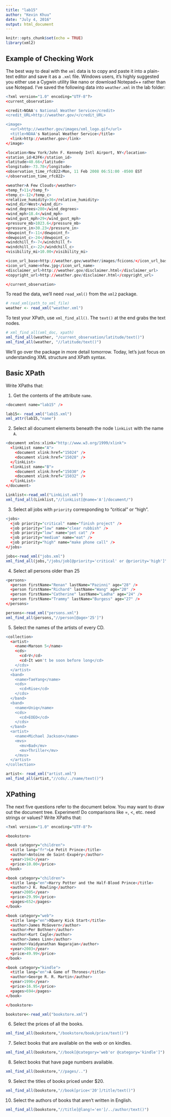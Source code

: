```yaml
---
title: "lab15"
author: "Kevin Khuu"
date: "July 4, 2016"
output: html_document
---
```


```r
knitr::opts_chunk$set(echo = TRUE)
library(xml2)
```

## Example of Checking Work
The best way to deal with the `xml` data is to copy and paste it into a plain-text editor and save it as a `.xml` file.  Windows users, it's highly suggested you either use a Cygwin utility like nano or download Notepad++ rather than use Notepad.  I've saved the following data into `weather.xml` in the lab folder:

```r
<?xml version="1.0" encoding="UTF-8"?>
<current_observation>

<credit>NOAA's National Weather Service</credit>
<credit_URL>http://weather.gov/</credit_URL>

<image>
  <url>http://weather.gov/images/xml_logo.gif</url>
  <title>NOAA's National Weather Service</title>
  <link>http://weather.gov</link>
</image>

<location>New York/John F. Kennedy Intl Airport, NY</location>
<station_id>KJFK</station_id>
<latitude>40.66</latitude>
<longitude>-73.78</longitude>
<observation_time_rfc822>Mon, 11 Feb 2008 06:51:00 -0500 EST
</observation_time_rfc822>

<weather>A Few Clouds</weather>
<temp_f>11</temp_f>
<temp_c>-12</temp_c>
<relative_humidity>36</relative_humidity>
<wind_dir>West</wind_dir>
<wind_degrees>280</wind_degrees>
<wind_mph>18.4</wind_mph>
<wind_gust_mph>29</wind_gust_mph>
<pressure_mb>1023.6</pressure_mb>
<pressure_in>30.23</pressure_in>
<dewpoint_f>-11</dewpoint_f>
<dewpoint_c>-24</dewpoint_c>
<windchill_f>-7</windchill_f>
<windchill_c>-22</windchill_c>
<visibility_mi>10.00</visibility_mi>

<icon_url_base>http://weather.gov/weather/images/fcicons/</icon_url_base>
<icon_url_name>nfew.jpg</icon_url_name>
<disclaimer_url>http://weather.gov/disclaimer.html</disclaimer_url>
<copyright_url>http://weather.gov/disclaimer.html</copyright_url>

</current_observation>
```

To read the data, we'll need `read_xml()` from the `xml2` package.
```r
# read_xml(path_to_xml_file)
weather <- read_xml("weather.xml")
```

To test your XPath, use `xml_find_all()`.  The `text()` at the end grabs the text nodes.
```r
# xml_find_all(xml_doc, xpath)
xml_find_all(weather, "/current_observation/latitude/text()")
xml_find_all(weather, "//latitude/text()")
```

We'll go over the package in more detail tomorrow.  Today, let's just focus on understanding XML structure and XPath syntax.

## Basic XPath

Write XPaths that:

1. Get the contents of the attribute `name`.
```r
<document name="lab15" />
```

```r
lab15<- read_xml("lab15.xml")
xml_attr(lab15,"name")
```


2. Select all document elements beneath the node `linkList` with the name `A`.
```r
<document xmlns:xlink="http://www.w3.org/1999/xlink">
  <linkList name="A">
    <document xlink:href="15024" />
    <document xlink:href="15028" />
  </linkList>
  <linkList name="B">
    <document xlink:href="15030" />
    <document xlink:href="15032" />
  </linkList>
</document>
```

```r
Linklist<-read_xml("LinkList.xml")
xml_find_all(Linklist,"//linkList[@name='A']/document/")
```

3. Select all jobs with `priority` corresponding to "critical" or "high".
```r
<jobs>
  <job priority="critical" name="finish project" />
  <job priority="low" name="clear rubbish" />
  <job priority="low" name="pet cat" />
  <job priority="medium" name="eat" />
  <job priority="high" name="make phone call" />
</jobs>
```

```r
jobs<-read_xml("jobs.xml")
xml_find_all(jobs,"/jobs/job[@priority='critical' or @priority='high']")
```


4. Select all persons older than 25
```r
<persons>
  <person firstName="Renan" lastName="Pazinni" age="28" />
  <person firstName="Richard" lastName="Wang" age="20" />
  <person firstName="Catherine" lastName="Ladha" age="24" />
  <person firstName="Trammy" lastName="Burgess" age="27" />
</persons>
```

```r
persons<-read_xml("persons.xml")
xml_find_all(persons,"//person[@age>'25']")
```


5. Select the names of the artists of every CD.

```r
<collection>
  <artist>
    <name>Maroon 5</name>
    <cds>
      <cd>V</cd>
      <cd>It won't be soon before long</cd>
    </cds>
  </artist>
  <band>
    <name>TaeYang</name>
    <cds>
      <cd>Rise</cd>
    </cds>
  </band>
  <band>
    <name>Uniq</name>
    <cds>
      <cd>EOEO</cd>
    </cds>
  </band>
  <artist>
    <name>Michael Jackson</name>
    <mvs>
      <mv>Bad</mv>
      <mv>Thriller</mv>
    </mvs>
  </artist>
</collection>
```

```r
artist<- read_xml("artist.xml")
xml_find_all(artist,"//cds/../name/text()")
```


## XPathing

The next five questions refer to the document below.  You may want to draw out the document tree.  Experiment! Do comparisons like =, <, etc. need strings or values? Write XPaths that:

```r
<?xml version="1.0" encoding="UTF-8"?>

<bookstore>

<book category="children">
  <title lang="fr">Le Petit Prince</title>
  <author>Antoine de Saint-Exupéry</author>
  <year>1943</year>
  <price>10.00</price>
</book>

<book category="children">
  <title lang="en">Harry Potter and the Half-Blood Prince</title>
  <author>J K. Rowling</author>
  <year>2005</year>
  <price>29.99</price>
  <pages>652</pages>
</book>

<book category="web">
  <title lang="en">XQuery Kick Start</title>
  <author>James McGovern</author>
  <author>Per Bothner</author>
  <author>Kurt Cagle</author>
  <author>James Linn</author>
  <author>Vaidyanathan Nagarajan</author>
  <year>2003</year>
  <price>49.99</price>
</book>

<book category="kindle">
  <title lang="en">A Game of Thrones</title>
  <author>George R. R. Martin</author>
  <year>1996</year>
  <price>16.95</price>
  <pages>694</pages>
</book>

</bookstore>
```

```r
bookstore<-read_xml("bookstore.xml")
```


6.  Select the prices of all the books.
```r
xml_find_all(bookstore,"/bookstore/book/price/text()")
```


7.  Select books that are available on the web or on kindles.
```r
xml_find_all(bookstore,"//book[@category='web'or @category='kindle']")
```

8.  Select books that have page numbers available.
```r
xml_find_all(bookstore,"//pages/..")
```


9.  Select the titles of books priced under $20.
```r
xml_find_all(bookstore,"//book[price<'20']/title/text()")
```

10. Select the authors of books that aren't written in English.

```r
xml_find_all(bookstore,"//title[@lang!='en']/../author/text()")
```


